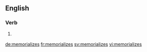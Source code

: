 ==English==

===Verb===
{{head|en|verb form}}

# {{lb|en|US}} {{en-third-person singular of|memorialize}}

[[de:memorializes]]
[[fr:memorializes]]
[[sv:memorializes]]
[[vi:memorializes]]